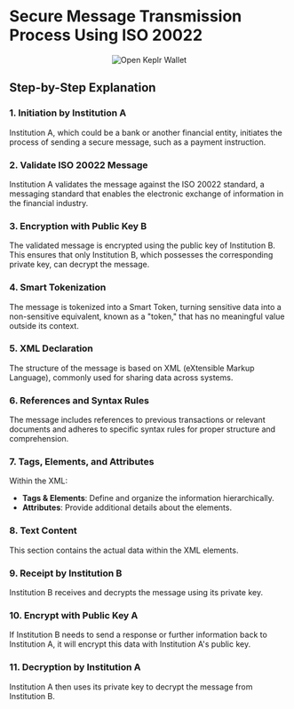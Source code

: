 # Secure Message Transmission Process Using ISO 20022 

<center className="w-full max-w-full mt-2 mb-6 mx-auto">
    <img src="/images/tutorials/iso20022/Flow.png" alt="Open Keplr Wallet" />
</center>


## Step-by-Step Explanation

### 1. **Initiation by Institution A**
Institution A, which could be a bank or another financial entity, initiates the process of sending a secure message, such as a payment instruction.

### 2. **Validate ISO 20022 Message**
Institution A validates the message against the ISO 20022 standard, a messaging standard that enables the electronic exchange of information in the financial industry.

### 3. **Encryption with Public Key B**
The validated message is encrypted using the public key of Institution B. This ensures that only Institution B, which possesses the corresponding private key, can decrypt the message.

### 4. **Smart Tokenization**
The message is tokenized into a Smart Token, turning sensitive data into a non-sensitive equivalent, known as a "token," that has no meaningful value outside its context.

### 5. **XML Declaration**
The structure of the message is based on XML (eXtensible Markup Language), commonly used for sharing data across systems.

### 6. **References and Syntax Rules**
The message includes references to previous transactions or relevant documents and adheres to specific syntax rules for proper structure and comprehension.

### 7. **Tags, Elements, and Attributes**
Within the XML:
- **Tags & Elements**: Define and organize the information hierarchically.
- **Attributes**: Provide additional details about the elements.

### 8. **Text Content**
This section contains the actual data within the XML elements.

### 9. **Receipt by Institution B**
Institution B receives and decrypts the message using its private key.

### 10. **Encrypt with Public Key A**
If Institution B needs to send a response or further information back to Institution A, it will encrypt this data with Institution A's public key.

### 11. **Decryption by Institution A**
Institution A then uses its private key to decrypt the message from Institution B.
